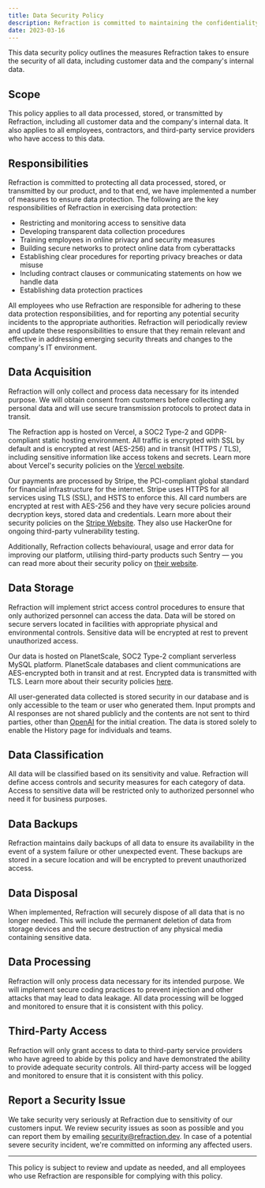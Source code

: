 ```yaml
---
title: Data Security Policy
description: Refraction is committed to maintaining the confidentiality, integrity, and availability of all data processed, stored, or transmitted by our product.
date: 2023-03-16
---
```


This data security policy outlines the measures Refraction takes to ensure the security of all data, including customer data and the company's internal data.

## Scope

This policy applies to all data processed, stored, or transmitted by Refraction, including all customer data and the company's internal data. It also applies to all employees, contractors, and third-party service providers who have access to this data.

## Responsibilities

Refraction is committed to protecting all data processed, stored, or transmitted by our product, and to that end, we have implemented a number of measures to ensure data protection. The following are the key responsibilities of Refraction in exercising data protection:

- Restricting and monitoring access to sensitive data
- Developing transparent data collection procedures
- Training employees in online privacy and security measures
- Building secure networks to protect online data from cyberattacks
- Establishing clear procedures for reporting privacy breaches or data misuse
- Including contract clauses or communicating statements on how we handle data
- Establishing data protection practices

All employees who use Refraction are responsible for adhering to these data protection responsibilities, and for reporting any potential security incidents to the appropriate authorities. Refraction will periodically review and update these responsibilities to ensure that they remain relevant and effective in addressing emerging security threats and changes to the company's IT environment.

## Data Acquisition

Refraction will only collect and process data necessary for its intended purpose. We will obtain consent from customers before collecting any personal data and will use secure transmission protocols to protect data in transit.

The Refraction app is hosted on Vercel, a SOC2 Type-2 and GDPR-compliant static hosting environment. All traffic is encrypted with SSL by default and is encrypted at rest (AES-256) and in transit (HTTPS / TLS), including sensitive information like access tokens and secrets. Learn more about Vercel's security policies on the [Vercel website](https://vercel.com/security).

Our payments are processed by Stripe, the PCI-compliant global standard for financial infrastructure for the internet. Stripe uses HTTPS for all services using TLS (SSL), and HSTS to enforce this. All card numbers are encrypted at rest with AES-256 and they have very secure policies around decryption keys, stored data and credentials. Learn more about their security policies on the [Stripe Website](https://stripe.com/docs/security). They also use HackerOne for ongoing third-party vulnerability testing.

Additionally, Refraction collects behavioural, usage and error data for improving our platform, utilising third-party products such Sentry — you can read more about their security policy on [their website](https://sentry.io/security/).

## Data Storage

Refraction will implement strict access control procedures to ensure that only authorized personnel can access the data. Data will be stored on secure servers located in facilities with appropriate physical and environmental controls. Sensitive data will be encrypted at rest to prevent unauthorized access.

Our data is hosted on PlanetScale, SOC2 Type-2 compliant serverless MySQL platform. PlanetScale databases and client communications are AES-encrypted both in transit and at rest. Encrypted data is transmitted with TLS. Learn more about their security policies [here](https://planetscale.com/docs/concepts/security).

All user-generated data collected is stored security in our database and is only accessible to the team or user who generated them. Input prompts and AI responses are not shared publicly and the contents are not sent to third parties, other than [OpenAI](https://openai.com/) for the initial creation. The data is stored solely to enable the History page for individuals and teams.

## Data Classification

All data will be classified based on its sensitivity and value. Refraction will define access controls and security measures for each category of data. Access to sensitive data will be restricted only to authorized personnel who need it for business purposes.

## Data Backups

Refraction maintains daily backups of all data to ensure its availability in the event of a system failure or other unexpected event. These backups are stored in a secure location and will be encrypted to prevent unauthorized access.

## Data Disposal

When implemented, Refraction will securely dispose of all data that is no longer needed. This will include the permanent deletion of data from storage devices and the secure destruction of any physical media containing sensitive data.

## Data Processing

Refraction will only process data necessary for its intended purpose. We will implement secure coding practices to prevent injection and other attacks that may lead to data leakage. All data processing will be logged and monitored to ensure that it is consistent with this policy.

## Third-Party Access

Refraction will only grant access to data to third-party service providers who have agreed to abide by this policy and have demonstrated the ability to provide adequate security controls. All third-party access will be logged and monitored to ensure that it is consistent with this policy.

## Report a Security Issue

We take security very seriously at Refraction due to sensitivity of our customers input. We review security issues as soon as possible and you can report them by emailing [security@refraction.dev](mailto:security@refraction.dev). In case of a potential severe security incident, we're committed on informing any affected users.

---

This policy is subject to review and update as needed, and all employees who use Refraction are responsible for complying with this policy.
